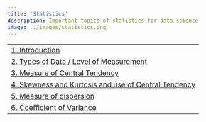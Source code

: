 ```yaml
---
title: 'Statistics'
description: Important topics of statistics for data science
image: ../images/statistics.png
---
```


<!-- ### Statistics  -->

|                                                        |                                                       
| ------------------------------------------------------ | 
| [1. Introduction](/notes/stats/statistics-introduction)   |   
| [2. Types of Data / Level of Measurement](/notes/stats/types-of-data-and-levelof-measurement)|         
| [3. Measure of Central Tendency](/notes/stats/measure-of-central-tendency)  |   
| [4. Skewness and Kurtosis and use of Central Tendency](/notes/stats/skewness&Kurtosis-with-use-of-central-tendency)  | 
| [5. Measure of dispersion](/notes/stats/measure-of-dispersion) |
| [6. Coefficient of Variance](/notes/stats/coefficient-of-variance)|






